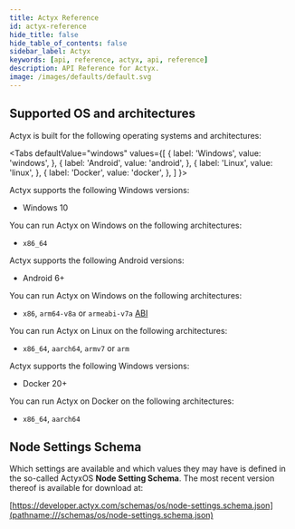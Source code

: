 ```yaml
---
title: Actyx Reference
id: actyx-reference
hide_title: false
hide_table_of_contents: false
sidebar_label: Actyx
keywords: [api, reference, actyx, api, reference]
description: API Reference for Actyx.
image: /images/defaults/default.svg
---
```



## Supported OS and architectures

Actyx is built for the following operating systems and architectures:

<Tabs
  defaultValue="windows"
  values={[
    { label: 'Windows', value: 'windows', },
    { label: 'Android', value: 'android', },
    { label: 'Linux', value: 'linux', },
    { label: 'Docker', value: 'docker', },
  ]
}>
<TabItem value="windows">

Actyx supports the following Windows versions:
- Windows 10

You can run Actyx on Windows on the following architectures:

- `x86_64`

</TabItem>
<TabItem value="android">

Actyx supports the following Android versions:

- Android 6+

You can run Actyx on Windows on the following architectures:

- `x86`, `arm64-v8a` or `armeabi-v7a` [ABI](https://developer.android.com/ndk/guides/abis.html#sa)

</TabItem>
<TabItem value="linux">

You can run Actyx on Linux on the following architectures:
- `x86_64`, `aarch64`, `armv7` or `arm`

</TabItem>
<TabItem value="docker">

Actyx supports the following Windows versions:
- Docker 20+

You can run Actyx on Docker on the following architectures:
- `x86_64`, `aarch64`

</TabItem>
</Tabs>

## Node Settings Schema

Which settings are available and which values they may have is defined in the so-called ActyxOS **Node Setting Schema**.
The most recent version thereof is available for download at:

[https://developer.actyx.com/schemas/os/node-settings.schema.json](pathname:///schemas/os/node-settings.schema.json)
